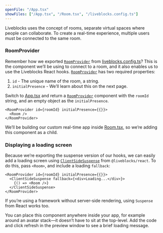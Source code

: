 ```yaml
---
openFile: "/App.tsx"
showFiles: ["/App.tsx", "/Room.tsx", "/liveblocks.config.ts"]
---
```


Liveblocks uses the concept of rooms, separate virtual spaces where people can
collaborate. To create a real-time experience, multiple users must be connected
to the same room.

### RoomProvider

Remember how we exported [`RoomProvider`][] from [liveblocks.config.ts][]? This
is the component we’ll be using to connect to a room, and it also enables us to
use the Liveblocks React hooks. [`RoomProvider`][] has two required properties:

1.  `id` - The unique name of the room, a string.
2.  `initialPresence` - We’ll learn about this on the next page.

Switch to [App.tsx][] and return a [`RoomProvider`][] component with the
`roomId` string, and an empty object as the `initialPresence`.

```tsx
<RoomProvider id={roomId} initialPresence={{}}>
  <Room />
</RoomProvider>
```

We’ll be building our custom real-time app inside [Room.tsx][], so we’re adding
this component as a child.

### Displaying a loading screen

Because we’re exporting the suspense version of our hooks, we can easily add a
loading screen using [`ClientSideSuspense`][] from `@liveblocks/react`. To do
this, pass `<Room>`, and include a loading `fallback`:

```tsx highlight="2-4"
<RoomProvider id={roomId} initialPresence={{}}>
  <ClientSideSuspense fallback={<div>Loading...</div>}>
    {() => <Room />}
  </ClientSideSuspense>
</RoomProvider>
```

<Banner title="Suspense">

If you’re using a framework without server-side rendering, using `Suspense` from
React works too.

</Banner>

You can place this component anywhere inside your app, for example around an
avatar stack—it doesn’t have to sit at the top-level. Add the code and click
refresh in the preview window to see a brief loading message.

[`RoomProvider`]: /docs/api-reference/liveblocks-react#RoomProvider
[`ClientSideSuspense`]: /docs/api-reference/liveblocks-react#suspense-avoid-ssr
[liveblocks.config.ts]: #/liveblocks.config.ts
[App.tsx]: #/App.tsx
[Room.tsx]: #/Room.tsx
